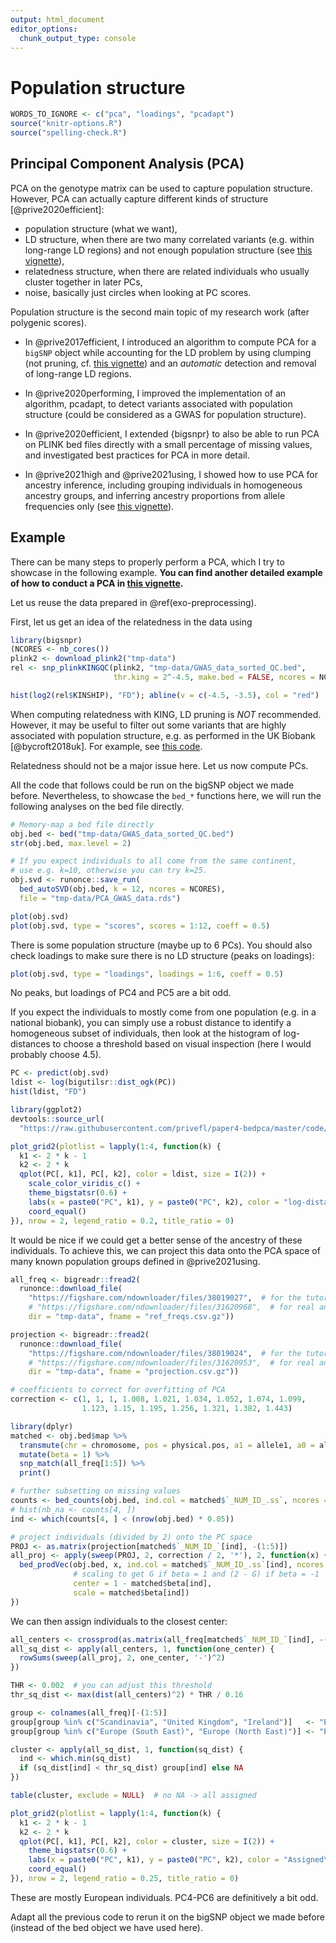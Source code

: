 ```yaml
---
output: html_document
editor_options: 
  chunk_output_type: console
---
```


# Population structure

```r
WORDS_TO_IGNORE <- c("pca", "loadings", "pcadapt")
source("knitr-options.R")
source("spelling-check.R")
```

## Principal Component Analysis (PCA)

PCA on the genotype matrix can be used to capture population structure.
However, PCA can actually capture different kinds of structure [@prive2020efficient]:

- population structure (what we want),
- LD structure, when there are two many correlated variants (e.g. within long-range LD regions) and not enough population structure (see [this vignette](https://privefl.github.io/bigsnpr/articles/how-to-PCA.html)),
- relatedness structure, when there are related individuals who usually cluster together in later PCs,
- noise, basically just circles when looking at PC scores.

Population structure is the second main topic of my research work (after polygenic scores).

- In @prive2017efficient, I introduced an algorithm to compute PCA for a `bigSNP` object while accounting for the LD problem by using clumping (not pruning, cf. [this vignette](https://privefl.github.io/bigsnpr/articles/pruning-vs-clumping.html)) and an *automatic* detection and removal of long-range LD regions.

- In @prive2020performing, I improved the implementation of an algorithm, pcadapt, to detect variants associated with population structure (could be considered as a GWAS for population structure).

- In @prive2020efficient, I extended {bigsnpr} to also be able to run PCA on PLINK bed files directly with a small percentage of missing values, and investigated best practices for PCA in more detail.

- In @prive2021high and @prive2021using, I showed how to use PCA for ancestry inference, including grouping individuals in homogeneous ancestry groups, and inferring ancestry proportions from allele frequencies only (see [this vignette](https://privefl.github.io/bigsnpr/articles/ancestry.html)).


## Example {#exo-pca}

There can be many steps to properly perform a PCA, which I try to showcase in the following example.
**You can find another detailed example of how to conduct a PCA in [this vignette](https://privefl.github.io/bigsnpr/articles/bedpca.html).**

Let us reuse the data prepared in \@ref(exo-preprocessing).

First, let us get an idea of the relatedness in the data using
```r
library(bigsnpr)
(NCORES <- nb_cores())
plink2 <- download_plink2("tmp-data")
rel <- snp_plinkKINGQC(plink2, "tmp-data/GWAS_data_sorted_QC.bed",
                       thr.king = 2^-4.5, make.bed = FALSE, ncores = NCORES)
```

```r
hist(log2(rel$KINSHIP), "FD"); abline(v = c(-4.5, -3.5), col = "red")
```

:::: {.infobox .info}
When computing relatedness with KING, LD pruning is *NOT* recommended. However, it may be useful to filter out some variants that are highly associated with population structure, e.g. as performed in the UK Biobank [@bycroft2018uk]. For example, see [this code](https://github.com/privefl/bigsnpr-extdoc/blob/main/example-code/2-rel-and-pca.R).
::::

Relatedness should not be a major issue here. Let us now compute PCs.

:::: {.infobox .info}
All the code that follows could be run on the bigSNP object we made before. Nevertheless, to showcase the `bed_*` functions here, we will run the following analyses on the bed file directly.
::::

```r
# Memory-map a bed file directly
obj.bed <- bed("tmp-data/GWAS_data_sorted_QC.bed")
str(obj.bed, max.level = 2)
```

```r
# If you expect individuals to all come from the same continent,
# use e.g. k=10, otherwise you can try k=25.
obj.svd <- runonce::save_run(
  bed_autoSVD(obj.bed, k = 12, ncores = NCORES),
  file = "tmp-data/PCA_GWAS_data.rds")
```

```r
plot(obj.svd)
plot(obj.svd, type = "scores", scores = 1:12, coeff = 0.5)
```

There is some population structure (maybe up to 6 PCs). You should also check loadings to make sure there is no LD structure (peaks on loadings):

```r
plot(obj.svd, type = "loadings", loadings = 1:6, coeff = 0.5)
```

No peaks, but loadings of PC4 and PC5 are a bit odd.

If you expect the individuals to mostly come from one population (e.g. in a national biobank), you can simply use a robust distance to identify a homogeneous subset of individuals, then look at the histogram of log-distances to choose a threshold based on visual inspection (here I would probably choose 4.5).

```r
PC <- predict(obj.svd)
ldist <- log(bigutilsr::dist_ogk(PC))
hist(ldist, "FD")
```

```r
library(ggplot2)
devtools::source_url(
  "https://raw.githubusercontent.com/privefl/paper4-bedpca/master/code/plot_grid2.R")

plot_grid2(plotlist = lapply(1:4, function(k) {
  k1 <- 2 * k - 1
  k2 <- 2 * k
  qplot(PC[, k1], PC[, k2], color = ldist, size = I(2)) +
    scale_color_viridis_c() +
    theme_bigstatsr(0.6) +
    labs(x = paste0("PC", k1), y = paste0("PC", k2), color = "log-distance") +
    coord_equal()
}), nrow = 2, legend_ratio = 0.2, title_ratio = 0)
```

It would be nice if we could get a better sense of the ancestry of these individuals.
To achieve this, we can project this data onto the PCA space of many known population groups defined in @prive2021using.

```r
all_freq <- bigreadr::fread2(
  runonce::download_file(
    "https://figshare.com/ndownloader/files/38019027",  # for the tutorial (46 MB)
    # "https://figshare.com/ndownloader/files/31620968",  # for real analyses (849 MB)
    dir = "tmp-data", fname = "ref_freqs.csv.gz"))

projection <- bigreadr::fread2(
  runonce::download_file(
    "https://figshare.com/ndownloader/files/38019024",  # for the tutorial (44 MB)
    # "https://figshare.com/ndownloader/files/31620953",  # for real analyses (847 MB)
    dir = "tmp-data", fname = "projection.csv.gz"))

# coefficients to correct for overfitting of PCA
correction <- c(1, 1, 1, 1.008, 1.021, 1.034, 1.052, 1.074, 1.099,
                1.123, 1.15, 1.195, 1.256, 1.321, 1.382, 1.443)
```


```r
library(dplyr)
matched <- obj.bed$map %>%
  transmute(chr = chromosome, pos = physical.pos, a1 = allele1, a0 = allele2) %>% 
  mutate(beta = 1) %>%
  snp_match(all_freq[1:5]) %>%
  print()

# further subsetting on missing values
counts <- bed_counts(obj.bed, ind.col = matched$`_NUM_ID_.ss`, ncores = NCORES)
# hist(nb_na <- counts[4, ])
ind <- which(counts[4, ] < (nrow(obj.bed) * 0.05))        

# project individuals (divided by 2) onto the PC space
PROJ <- as.matrix(projection[matched$`_NUM_ID_`[ind], -(1:5)])
all_proj <- apply(sweep(PROJ, 2, correction / 2, '*'), 2, function(x) {
  bed_prodVec(obj.bed, x, ind.col = matched$`_NUM_ID_.ss`[ind], ncores = NCORES,
              # scaling to get G if beta = 1 and (2 - G) if beta = -1
              center = 1 - matched$beta[ind],
              scale = matched$beta[ind])
})
```

We can then assign individuals to the closest center:
```r
all_centers <- crossprod(as.matrix(all_freq[matched$`_NUM_ID_`[ind], -(1:5)]), PROJ)
all_sq_dist <- apply(all_centers, 1, function(one_center) {
  rowSums(sweep(all_proj, 2, one_center, '-')^2)
})

THR <- 0.002  # you can adjust this threshold
thr_sq_dist <- max(dist(all_centers)^2) * THR / 0.16

group <- colnames(all_freq)[-(1:5)]
group[group %in% c("Scandinavia", "United Kingdom", "Ireland")]   <- "Europe (North West)"
group[group %in% c("Europe (South East)", "Europe (North East)")] <- "Europe (East)"

cluster <- apply(all_sq_dist, 1, function(sq_dist) {
  ind <- which.min(sq_dist)
  if (sq_dist[ind] < thr_sq_dist) group[ind] else NA
})

table(cluster, exclude = NULL)  # no NA -> all assigned
```

```r
plot_grid2(plotlist = lapply(1:4, function(k) {
  k1 <- 2 * k - 1
  k2 <- 2 * k
  qplot(PC[, k1], PC[, k2], color = cluster, size = I(2)) +
    theme_bigstatsr(0.6) +
    labs(x = paste0("PC", k1), y = paste0("PC", k2), color = "Assigned\npopulation") +
    coord_equal()
}), nrow = 2, legend_ratio = 0.25, title_ratio = 0)
```

These are mostly European individuals.
PC4-PC6 are definitively a bit odd. 


:::: {.infobox .exo}
Adapt all the previous code to rerun it on the bigSNP object we made before (instead of the bed object we have used here).
::::
